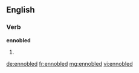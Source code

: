 ==English==

===Verb===
'''ennobled'''

# {{past of|[[ennoble]]}}

[[de:ennobled]]
[[fr:ennobled]]
[[mg:ennobled]]
[[vi:ennobled]]